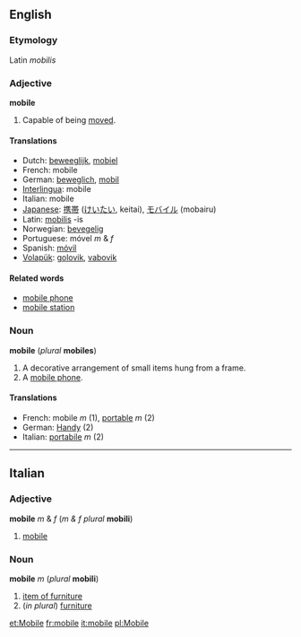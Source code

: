 ==English==
===Etymology===
Latin ''mobilis''

===Adjective===
'''mobile'''

#Capable of being [[move]]d.

====Translations====
*Dutch: [[beweeglijk]], [[mobiel]]
*French: mobile
*German: [[beweglich]], [[mobil]]
*[[Interlingua]]: mobile
*Italian: mobile
*[[Japanese]]: [[携帯]] ([[けいたい]], keitai), [[モバイル]] (mobairu)
*Latin: [[mobilis]] -is
*Norwegian: [[bevegelig]]
*Portuguese: móvel ''m'' & ''f''
*Spanish: [[móvil]]
*[[Volapük]]: [[golovik]], [[vabovik]]

====Related words====
*[[mobile phone]]
*[[mobile station]]

===Noun===
'''mobile''' (''plural'' '''mobiles''')

#A decorative arrangement of small items hung from a frame.
#A [[mobile phone]].

====Translations====
*French: mobile ''m'' (1), [[portable]] ''m'' (2)
*German: [[Handy]] (2) <!--gender?-->
*Italian: [[portabile]] ''m'' (2) <!--correct?-->

----

==Italian==
===Adjective===
'''mobile''' ''m'' & ''f'' (''m & f plural'' '''mobili''')

#[[mobile]]

===Noun===
'''mobile''' ''m'' (''plural'' '''mobili''')

#[[item of furniture]]
#(''in plural'') [[furniture]]

[[et:Mobile]]
[[fr:mobile]]
[[it:mobile]]
[[pl:Mobile]]